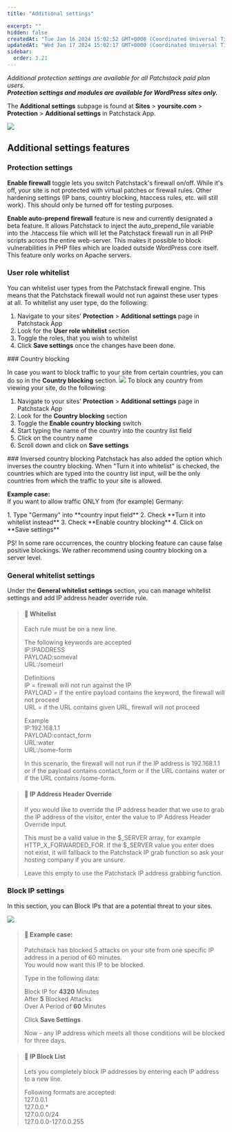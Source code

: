 ```yaml
---
title: "Additional settings"

excerpt: ""
hidden: false
createdAt: "Tue Jan 16 2024 15:02:52 GMT+0000 (Coordinated Universal Time)"
updatedAt: "Wed Jan 17 2024 15:02:17 GMT+0000 (Coordinated Universal Time)"
sidebar:
  order: 3.21
---
```


_Additional protection settings are available for all Patchstack paid plan users._  
**_Protection settings and modules are available for WordPress sites only._**

The **Additional settings** subpage is found at **Sites** > **yoursite.com** > **Protection** > **Additional settings** in Patchstack App.

![](@images/patchstack-protection-additional-settings.png)



## Additional settings features

### Protection settings

**Enable firewall** toggle lets you switch Patchstack's firewall on/off. While it's off, your site is not protected with virtual patches or firewall rules. Other hardening settings (IP bans, country blocking, htaccess rules, etc. will still work). This should only be turned off for testing purposes.

**Enable auto-prepend firewall** feature is new and currently designated a beta feature. It allows Patchstack to inject the auto_prepend_file variable into the .htaccess file which will let the Patchstack firewall run in all PHP scripts across the entire web-server. This makes it possible to block vulnerabilities in PHP files which are loaded outside WordPress core itself. This feature only works on Apache servers.



### User role whitelist

You can whitelist user types from the Patchstack firewall engine. This means that the Patchstack firewall would not run against these user types at all. To whitelist any user type, do the following:
<Steps>
1. Navigate to your sites' **Protection** > **Additional settings** page in Patchstack App
2. Look for the **User role whitelist** section
3. Toggle the roles, that you wish to whitelist
4. Click **Save settings** once the changes have been done.
</Steps>
### Country blocking

In case you want to block traffic to your site from certain countries, you can do so in the **Country blocking** section. 
![](@images/patchstack-country-blocking.png)
To block any country from viewing your site, do the following:
<Steps>
1. Navigate to your sites' **Protection** > **Additional settings** page in Patchstack App
2. Look for the **Country blocking** section
3. Toggle the **Enable country blocking** switch
3. Start typing the name of the country into the country list field
4. Click on the country name
5. Scroll down and click on **Save settings**
</Steps>
### Inversed country blocking
Patchstack has also added the option which inverses the country blocking.
When "Turn it into whitelist" is checked, the countries which are typed into the country list input, will be the only countries from which the traffic to your site is allowed.

**Example case:**  
If you want to allow traffic ONLY from (for example) Germany: 

<Steps>
1. Type "Germany" into **country input field**
2. Check **Turn it into whitelist instead**
3. Check **Enable country blocking**
4. Click on **Save settings**
</Steps>

PS! In some rare occurrences, the country blocking feature can cause false positive blockings. We rather recommend using country blocking on a server level.

### General whitelist settings

Under the **General whitelist settings** section, you can manage whitelist settings and add IP address header override rule.

> #### 📘 Whitelist
> 
> Each rule must be on a new line.
> 
> The following keywords are accepted  
> IP:IPADDRESS  
> PAYLOAD:someval  
> URL:/someurl
> 
> Definitions  
> IP = firewall will not run against the IP  
> PAYLOAD = if the entire payload contains the keyword, the firewall will not proceed  
> URL = if the URL contains given URL, firewall will not proceed
> 
> Example  
> IP:192.168.1.1  
> PAYLOAD:contact_form  
> URL:water  
> URL:/some-form
> 
> In this scenario, the firewall will not run if the IP address is 192.168.1.1 or if the payload contains contact_form or if the URL contains water or if the URL contains /some-form.

> #### 📘 IP Address Header Override
> 
> If you would like to override the IP address header that we use to grab the IP address of the visitor, enter the value to IP Address Header Override input.
> 
> This must be a valid value in the $\_SERVER array, for example HTTP_X_FORWARDED_FOR. If the $\_SERVER value you enter does not exist, it will fallback to the Patchstack IP grab function so ask your hosting company if you are unsure.
> 
> Leave this empty to use the Patchstack IP address grabbing function.

### Block IP settings

In this section, you can Block IPs that are a potential threat to your sites.

![](@images/1f3457c-patchstack_block_ips.png)

> #### 🚧 Example case:
> 
> Patchstack has blocked 5 attacks on your site from one specific IP address in a period of 60 minutes.  
> You would now want this IP to be blocked.
> 
> Type in the following data:
> 
> Block IP for **4320** Minutes  
> After **5** Blocked Attacks  
> Over A Period of **60** Minutes
> 
> Click **Save Settings**
> 
> Now - any IP address which meets all those conditions will be blocked for three days.

> #### 📘 IP Block List
> 
> Lets you completely block IP addresses by entering each IP address to a new line.
> 
> Following formats are accepted:  
> 127.0.0.1  
> 127.0.0.\*  
> 127.0.0.0/24  
> 127.0.0.0-127.0.0.255
